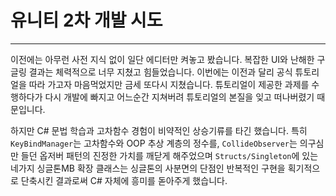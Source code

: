 # 유니티 2차 개발 시도

---

이전에는 아무런 사전 지식 없이 일단 에디터만 켜놓고 봤습니다. 복잡한 UI와 난해한 구글링 결과는 체력적으로 너무 지쳤고 힘들었습니다.
이번에는 이전과 달리 공식 튜토리얼을 따라 가고자 마음먹었지만 금세 또다시 지쳤습니다. 튜토리얼이 제공한 과제를 수행하다가 다시 개발에 빠지고 어느순간 지쳐버려 튜토리얼의 본질을 잊고 떠나버렸기 때문입니다.

하지만 C# 문법 학습과 고차함수 경험이 비약적인 상승기류를 타긴 했습니다.
특히 `KeyBindManager`는 고차함수와 OOP 추상 계층의 정수를,
`CollideObserver`는 의구심만 들던 옵저버 패턴의 진정한 가치를 깨닫게 해주었으며
`Structs/Singleton`에 있는 네가지 싱글톤MB 확장 클래스는 싱글톤의 사분면의 단점인 반복적인 구현을 획기적으로 단축시킨 결과로써 C# 자체에 흥미를 돋아주게 했습니다.

<RepoCard username="sharlottes" repository="2d-project-for-learning-unity" />
